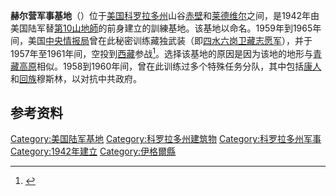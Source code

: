 {{Infobox NRHP 
| name =赫尔营军事基地
| nrhp_type =
| image =DSCN3059 camphaleruins e 600.jpg
| caption = 体育馆水泥废墟
| location = {{USA}}[[科罗拉多州|科罗拉多州]][[伊格尔县_(科罗拉多州)|伊格尔县]]
| nearest_city= [[莱德维尔_(科罗拉多州)|莱德维尔]]
| area =
| built =1942年
| builder= {{flagicon image|Emblem of the U.S. Department of the Army.svg}} [[美國陸軍|美國陸軍]]
| architecture=
| added = 1992年4月10日
| governing_body = [[美国林业局|美国林业局]]
| coordinates= {{Coord|39.444|-106.326|display=title,inline}}
| elevation= 9,300 feet<ref name=elev/>
| refnum=78003522<ref name="nris">{{NRISref|2006a}}</ref>
}}
'''赫尔营军事基地'''（{{lang-en|Camp Hale}}）位于[[美国|美国]][[科罗拉多州|科罗拉多州]]{{link-en|老鹰河|Eagle River (Colorado)}}山谷[[赤壁_(科罗拉多州)|赤壁]]和[[莱德维尔_(科罗拉多州)|莱德维尔]]之间，是1942年由美国陆军替[[美国陆军第10山地师|第10山地師]]的前身建立的訓練基地。该基地以{{link-en|欧文·赫尔|Irving Hale}}命名。1959年到1965年间，美国[[中央情报局|中央情报局]]曾在此秘密训练藏独武装（即[[四水六岗卫藏志愿军|四水六岗卫藏志愿军]]），并于1957年至1961年间，空投到[[西藏|西藏]]参战<ref>{{Cite web|url=http://www.tibetwrites.org/?A-Cold-War-in-Shangri-La-The-CIA|title=A Cold War in Shangri La - The CIA in Tibet|deadurl=yes|archiveurl=https://web.archive.org/web/20100704103017/http://www.tibetwrites.org/?A-Cold-War-in-Shangri-La-The-CIA|archivedate=2010-07-04|access-date=2013-10-20}}{{Cite web|url=http://query.nytimes.com/gst/fullpage.html?res=9800E5DC153CF93BA25754C0A96F958260|title=Mission Impossible|access-date=2013-10-20|archive-date=2008-05-23|archive-url=https://web.archive.org/web/20080523200220/http://query.nytimes.com/gst/fullpage.html?res=9800E5DC153CF93BA25754C0A96F958260|dead-url=no}}</ref>。选择该基地的原因是因为该地的地形与[[青藏高原|青藏高原]]相似。1958到1960年间，{{link-en|安东尼·博斯培尼|Anthony Poshepny}}曾在此训练过多个特殊任务分队，其中包括[[康区|康人]]和[[回族|回族]]穆斯林，以对抗中共政府。

==参考资料==
{{Reflist}}

[[Category:美国陆军基地|Category:美国陆军基地]]
[[Category:科罗拉多州建筑物|Category:科罗拉多州建筑物]]
[[Category:科罗拉多州军事|Category:科罗拉多州军事]]
[[Category:1942年建立|Category:1942年建立]]
[[Category:伊格爾縣|Category:伊格爾縣]]